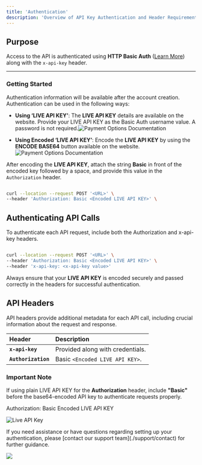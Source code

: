 ```yaml
---
title: 'Authentication'
description: 'Overview of API Key Authentication and Header Requirements'
---
```


## Purpose

Access to the API is authenticated using **HTTP Basic Auth** ([Learn More](https://en.wikipedia.org/wiki/Basic_access_authentication))
along with the `x-api-key` header.

***

### **Getting Started**

Authentication information will be available after the account creation. Authentication can be used in the following ways:

* **Using ‘LIVE API KEY’**:
  The **LIVE API KEY** details are available on the website. Provide your LIVE API KEY as the Basic Auth username value. A password is not required.![Payment Options Documentation](/images/flows-authentication-encode.svg)

* **Using Encoded ‘LIVE API KEY’**:
  Encode the **LIVE API KEY** by using the **ENCODE BASE64** button available on the website.![Payment Options Documentation](/images/flows-authentication-decode.svg)

After encoding the **LIVE API KEY**, attach the string **Basic** in front of the encoded key followed by a space, and provide this value in the `Authorization` header.

```bash

curl --location --request POST '<URL>' \
--header 'Authorization: Basic <Encoded LIVE API KEY>' \

```

## Authenticating API Calls

To authenticate each API request, include both the Authorization and x-api-key headers.

```bash

curl --location --request POST '<URL>' \
--header 'Authorization: Basic <Encoded LIVE API KEY>' \
--header 'x-api-key: <x-api-key value>'

```

<Note> Always ensure that your **LIVE API KEY** is encoded securely and passed correctly in the headers for successful authentication. </Note>

## **API Headers**

API headers provide additional metadata for each API call, including crucial information about the request and response.

| **Header**          | **Description**                  |
| :------------------ | :------------------------------- |
| **`x-api-key`**     | Provided along with credentials. |
| **`Authorization`** | Basic `<Encoded LIVE API KEY>`.  |

### **Important Note**

If using plain LIVE API KEY for the **Authorization** header, include **"Basic"** before the base64-encoded API key to authenticate requests properly.

<Info title="Example" emoji="information">
  Authorization: Basic Encoded LIVE API KEY
</Info>

![Live API Key](/images/flows-APIheader.svg)

<Card title="Need Help?" icon="life-ring" href="/support/contact">
  If you need assistance or have questions regarding setting up your authentication, please [contact our support team](./support/contact) for further guidance.
</Card>

![](favicon.svg)